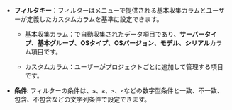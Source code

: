 - **フィルタキー**：フィルターは<Cmdname sid="side_serverInventory" className="uitext" />メニューで提供される基本収集カラムとユーザーが定義したカスタムカラムを基準に設定できます。

  - 基本収集カラム：<Cmdname sid="side_serverInventory" className="uitext" />で自動収集されたデータ項目であり、**サーバータイプ**、**基本グループ**、**OSタイプ**、**OSバージョン**、**モデル**、**シリアル**カラム項目です。

  - カスタムカラム：ユーザーがプロジェクトごとに追加して管理する項目です。

- **条件**: フィルターの条件は、`≥`、`≤`、`>`、`<`などの数字型条件と一致、不一致、包含、不包含などの文字列条件で設定できます。 
